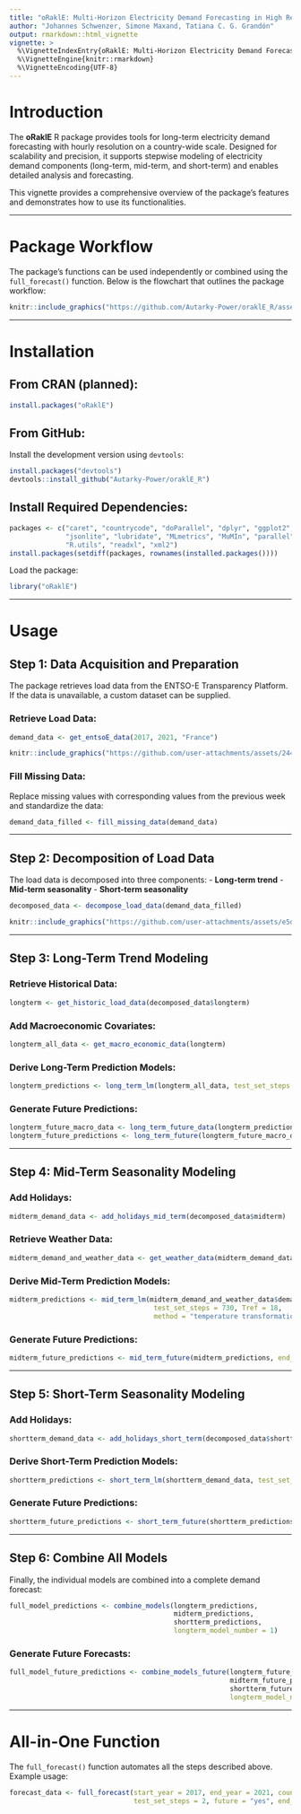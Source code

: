 ```yaml
---
title: "oRaklE: Multi-Horizon Electricity Demand Forecasting in High Resolution"
author: "Johannes Schwenzer, Simone Maxand, Tatiana C. G. Grandón"
output: rmarkdown::html_vignette
vignette: >
  %\VignetteIndexEntry{oRaklE: Multi-Horizon Electricity Demand Forecasting}
  %\VignetteEngine{knitr::rmarkdown}
  %\VignetteEncoding{UTF-8}
---
```


# Introduction

The **oRaklE** R package provides tools for long-term electricity demand forecasting with hourly resolution on a country-wide scale. Designed for scalability and precision, it supports stepwise modeling of electricity demand components (long-term, mid-term, and short-term) and enables detailed analysis and forecasting. 

This vignette provides a comprehensive overview of the package's features and demonstrates how to use its functionalities.

---

# Package Workflow

The package's functions can be used independently or combined using the `full_forecast()` function. Below is the flowchart that outlines the package workflow:

```r
knitr::include_graphics("https://github.com/Autarky-Power/oraklE_R/assets/45041403/c166e930-876a-4e90-873a-3f4bcda249a7")
```

---

# Installation

## From CRAN (planned):
```r
install.packages("oRaklE")
```

## From GitHub:
Install the development version using `devtools`:

```r
install.packages("devtools")
devtools::install_github("Autarky-Power/oraklE_R")
```

## Install Required Dependencies:
```r
packages <- c("caret", "countrycode", "doParallel", "dplyr", "ggplot2", "ggthemes", "glmnet", "httr",
              "jsonlite", "lubridate", "MLmetrics", "MuMIn", "parallel", "patchwork", "purrr", 
              "R.utils", "readxl", "xml2")
install.packages(setdiff(packages, rownames(installed.packages())))
```

Load the package:

```r
library("oRaklE")
```

---

# Usage

## Step 1: Data Acquisition and Preparation

The package retrieves load data from the ENTSO-E Transparency Platform. If the data is unavailable, a custom dataset can be supplied.

### Retrieve Load Data:
```r
demand_data <- get_entsoE_data(2017, 2021, "France")
```
```r
knitr::include_graphics("https://github.com/user-attachments/assets/24450818-c869-4142-a5b3-cb2a2ec7ff36")
```

### Fill Missing Data:
Replace missing values with corresponding values from the previous week and standardize the data:

```r
demand_data_filled <- fill_missing_data(demand_data)
```

---

## Step 2: Decomposition of Load Data

The load data is decomposed into three components:
- **Long-term trend**
- **Mid-term seasonality**
- **Short-term seasonality**

```r
decomposed_data <- decompose_load_data(demand_data_filled)
```
```r
knitr::include_graphics("https://github.com/user-attachments/assets/e5db1014-6e2b-4632-ab00-5923e8414553")
```
---

## Step 3: Long-Term Trend Modeling

### Retrieve Historical Data:
```r
longterm <- get_historic_load_data(decomposed_data$longterm)
```

### Add Macroeconomic Covariates:
```r
longterm_all_data <- get_macro_economic_data(longterm)
```

### Derive Long-Term Prediction Models:
```r
longterm_predictions <- long_term_lm(longterm_all_data, test_set_steps = 2, testquant = 500)
```

### Generate Future Predictions:
```r
longterm_future_macro_data <- long_term_future_data(longterm_predictions, end_year = 2028)
longterm_future_predictions <- long_term_future(longterm_future_macro_data)
```

---

## Step 4: Mid-Term Seasonality Modeling

### Add Holidays:
```r
midterm_demand_data <- add_holidays_mid_term(decomposed_data$midterm)
```

### Retrieve Weather Data:
```r
midterm_demand_and_weather_data <- get_weather_data(midterm_demand_data)
```

### Derive Mid-Term Prediction Models:
```r
midterm_predictions <- mid_term_lm(midterm_demand_and_weather_data$demand, 
                                    test_set_steps = 730, Tref = 18, 
                                    method = "temperature transformation")
```

### Generate Future Predictions:
```r
midterm_future_predictions <- mid_term_future(midterm_predictions, end_year = 2028)
```

---

## Step 5: Short-Term Seasonality Modeling

### Add Holidays:
```r
shortterm_demand_data <- add_holidays_short_term(decomposed_data$shortterm)
```

### Derive Short-Term Prediction Models:
```r
shortterm_predictions <- short_term_lm(shortterm_demand_data, test_set_steps = 17520)
```

### Generate Future Predictions:
```r
shortterm_future_predictions <- short_term_future(shortterm_predictions, end_year = 2028)
```

---

## Step 6: Combine All Models

Finally, the individual models are combined into a complete demand forecast:

```r
full_model_predictions <- combine_models(longterm_predictions, 
                                         midterm_predictions, 
                                         shortterm_predictions, 
                                         longterm_model_number = 1)
```

### Generate Future Forecasts:
```r
full_model_future_predictions <- combine_models_future(longterm_future_predictions, 
                                                       midterm_future_predictions, 
                                                       shortterm_future_predictions, 
                                                       longterm_model_number = 1)
```

---

# All-in-One Function

The `full_forecast()` function automates all the steps described above. Example usage:

```r
forecast_data <- full_forecast(start_year = 2017, end_year = 2021, country = "France", 
                               test_set_steps = 2, future = "yes", end_year = 2028)
```



